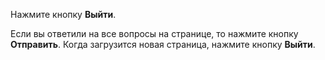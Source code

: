 <Cut title="Как правильно завершить выполнение заданий, если я решил сделать перерыв?">

Нажмите кнопку **Выйти**.

Если вы ответили на все вопросы на странице, то нажмите кнопку **Отправить**. Когда загрузится новая страница, нажмите кнопку **Выйти**.

</Cut>
